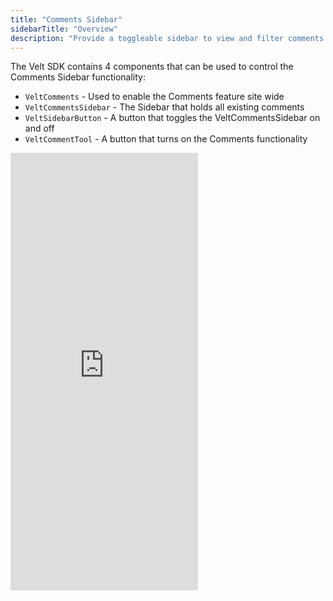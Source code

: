```yaml
---
title: "Comments Sidebar"
sidebarTitle: "Overview"
description: "Provide a toggleable sidebar to view and filter comments."
---
```


The Velt SDK contains 4 components that can be used to control the Comments Sidebar functionality:
 - `VeltComments` - Used to enable the Comments feature site wide
 - `VeltCommentsSidebar` - The Sidebar that holds all existing comments
 - `VeltSidebarButton` - A button that toggles the VeltCommentsSidebar on and off
 - `VeltCommentTool` - A button that turns on the Comments functionality

<Frame>
    <iframe
      src="https://snippyly-demo-html-dev.web.app/landing-page-demo.html?feature=comments&type=sidebar"
      allow="camera; microphone"
      scrolling="no"
      frameborder="0"
      class="w-full"
      height="700px"
    ></iframe>
</Frame>